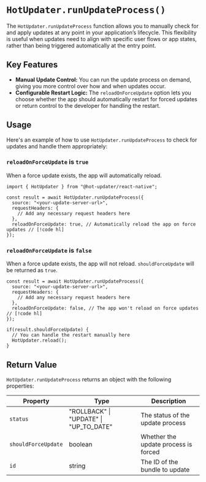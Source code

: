 # `HotUpdater.runUpdateProcess()`

The `HotUpdater.runUpdateProcess` function allows you to manually check for and apply updates at any point in your application’s lifecycle. This flexibility is useful when updates need to align with specific user flows or app states, rather than being triggered automatically at the entry point.


## Key Features

- **Manual Update Control:** You can run the update process on demand, giving you more control over how and when updates occur.
- **Configurable Restart Logic:** The `reloadOnForceUpdate` option lets you choose whether the app should automatically restart for forced updates or return control to the developer for handling the restart.

## Usage

Here's an example of how to use `HotUpdater.runUpdateProcess` to check for updates and handle them appropriately:


### `reloadOnForceUpdate` is `true`

When a force update exists, the app will automatically reload.

```tsx
import { HotUpdater } from "@hot-updater/react-native";

const result = await HotUpdater.runUpdateProcess({
  source: "<your-update-server-url>",
  requestHeaders: {
    // Add any necessary request headers here
  },
  reloadOnForceUpdate: true, // Automatically reload the app on force updates // [!code hl]
});
```

### `reloadOnForceUpdate` is `false`

When a force update exists, the app will not reload. `shouldForceUpdate` will be returned as `true`.

```tsx
const result = await HotUpdater.runUpdateProcess({
  source: "<your-update-server-url>",
  requestHeaders: {
    // Add any necessary request headers here
  },
  reloadOnForceUpdate: false, // The app won't reload on force updates // [!code hl]
});

if(result.shouldForceUpdate) {
  // You can handle the restart manually here
  HotUpdater.reload();
}
```

## Return Value

`HotUpdater.runUpdateProcess` returns an object with the following properties:

| Property | Type | Description |
|----------|-------------|-------------|
| `status` | "ROLLBACK" \| "UPDATE" \| "UP_TO_DATE" | The status of the update process |
| `shouldForceUpdate` | boolean | Whether the update process is forced |
| `id` | string | The ID of the bundle to update |